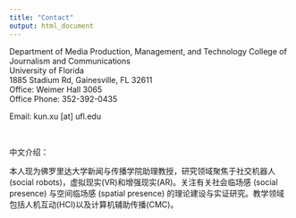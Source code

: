 ```yaml
---
title: "Contact"
output: html_document
---
```



Department of Media Production, Management, and Technology 
College of Journalism and Communications  
University of Florida  
1885 Stadium Rd, Gainesville, FL 32611  
Office: Weimer Hall 3065  
Office Phone: 352-392-0435


Email: kun.xu [at] ufl.edu

&nbsp;
&nbsp;

中文介绍：

本人现为佛罗里达大学新闻与传播学院助理教授，研究领域聚焦于社交机器人(social robots)，虚拟现实(VR)和增强现实(AR)。关注有关社会临场感 (social presence) 与空间临场感 (spatial presence) 的理论建设与实证研究。教学领域包括人机互动(HCI)以及计算机辅助传播(CMC)。